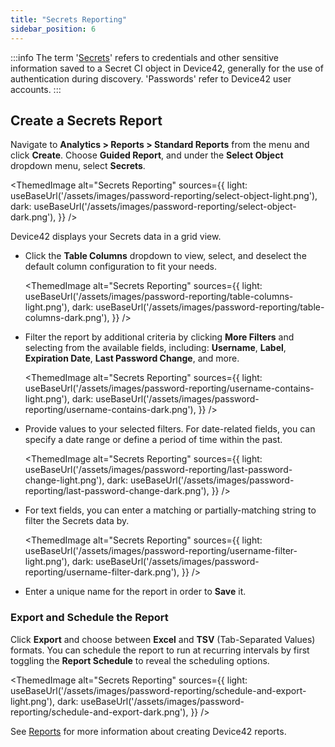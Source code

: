 ```yaml
---
title: "Secrets Reporting"
sidebar_position: 6
---
```




:::info 
The term '[Secrets](administration/passwords/password-security-and-permissions/)' refers to credentials and other sensitive information saved to a Secret CI object in Device42, generally for the use of authentication during discovery. 'Passwords' refer to Device42 user accounts.
:::

## Create a Secrets Report

Navigate to **Analytics > Reports > Standard Reports** from the menu and click **Create**. Choose **Guided Report**, and under the **Select Object** dropdown menu, select **Secrets**.

<ThemedImage
  alt="Secrets Reporting"
  sources={{
    light: useBaseUrl('/assets/images/password-reporting/select-object-light.png'),
    dark: useBaseUrl('/assets/images/password-reporting/select-object-dark.png'),
  }}
/>

Device42 displays your Secrets data in a grid view. 

- Click the **Table Columns** dropdown to view, select, and deselect the default column configuration to fit your needs. 

    <ThemedImage
    alt="Secrets Reporting"
    sources={{
        light: useBaseUrl('/assets/images/password-reporting/table-columns-light.png'),
        dark: useBaseUrl('/assets/images/password-reporting/table-columns-dark.png'),
    }}
    />

- Filter the report by additional criteria by clicking **More Filters** and selecting from the available fields, including: **Username**, **Label**, **Expiration Date**, **Last Password Change**, and more.

    <ThemedImage
    alt="Secrets Reporting"
    sources={{
        light: useBaseUrl('/assets/images/password-reporting/username-contains-light.png'),
        dark: useBaseUrl('/assets/images/password-reporting/username-contains-dark.png'),
    }}
    />

- Provide values to your selected filters. For date-related fields, you can specify a date range or define a period of time within the past.

    <ThemedImage
    alt="Secrets Reporting"
    sources={{
        light: useBaseUrl('/assets/images/password-reporting/last-password-change-light.png'),
        dark: useBaseUrl('/assets/images/password-reporting/last-password-change-dark.png'),
    }}
    />

- For text fields, you can enter a matching or partially-matching string to filter the Secrets data by.
  
    <ThemedImage
    alt="Secrets Reporting"
    sources={{
        light: useBaseUrl('/assets/images/password-reporting/username-filter-light.png'),
        dark: useBaseUrl('/assets/images/password-reporting/username-filter-dark.png'),
    }}
    />

- Enter a unique name for the report in order to **Save** it.

### Export and Schedule the Report

Click **Export** and choose between **Excel** and **TSV** (Tab-Separated Values) formats. You can schedule the report to run at recurring intervals by first toggling the **Report Schedule** to reveal the scheduling options.

<ThemedImage
  alt="Secrets Reporting"
  sources={{
    light: useBaseUrl('/assets/images/password-reporting/schedule-and-export-light.png'),
    dark: useBaseUrl('/assets/images/password-reporting/schedule-and-export-dark.png'),
  }}
/>

See [Reports](/reports/) for more information about creating Device42 reports.
